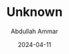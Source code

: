 ---
id: "DSCF4011"
filepath: "../../assets/photo/2024/DSCF4011_resized.JPG"
title: "Unknown"
alt: ""
date: "2024-04-11"
author: "Abdullah Ammar"
iso: "640"
shutterspeed: "1/1100s"
aperture: "f/8"
lens: "XC15-45mmF3.5-5.6 OIS PZ"
---